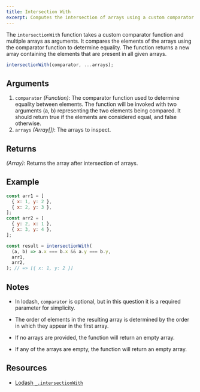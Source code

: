 ```yaml
---
title: Intersection With
excerpt: Computes the intersection of arrays using a custom comparator function to determine equality between elements.
---
```


The `intersectionWith` function takes a custom comparator function and multiple arrays as arguments. It compares the elements of the arrays using the comparator function to determine equality. The function returns a new array containing the elements that are present in all given arrays.

```ts
intersectionWith(comparator, ...arrays);
```

## Arguments

1. `comparator` _(Function)_: The comparator function used to determine equality between elements. The function will be invoked with two arguments (a, b) representing the two elements being compared. It should return true if the elements are considered equal, and false otherwise.
1. `arrays` _(Array[])_: The arrays to inspect.

## Returns

_(Array)_: Returns the array after intersection of arrays.

## Example

```js
const arr1 = [
  { x: 1, y: 2 },
  { x: 2, y: 3 },
];
const arr2 = [
  { y: 2, x: 1 },
  { x: 3, y: 4 },
];

const result = intersectionWith(
  (a, b) => a.x === b.x && a.y === b.y,
  arr1,
  arr2,
); // => [{ x: 1, y: 2 }]
```

## Notes

- In lodash, `comparator` is optional, but in this question it is a required parameter for simplicity.

- The order of elements in the resulting array is determined by the order in which they appear in the first array.

- If no arrays are provided, the function will return an empty array.

- If any of the arrays are empty, the function will return an empty array.

## Resources

- [Lodash `_.intersectionWith`](https://lodash.com/docs/#intersectionWith)
